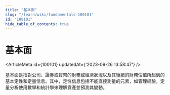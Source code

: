 ```yaml
---
title: "基本面"
slug: "/learn/wiki/fundamentals-100101"
id: "100101"
hide_table_of_contents: true
---
```



# 基本面

<ArticleMeta id={100101} updatedAt={'2023-09-26 13:58:47'} />
<div className='border-solid border-b border-t-0 my-4 border-[var(--ifm-color-gray-300)]' />

基本面是指對公司、證券或貨幣的財務或經濟狀況以及其後續的財務估值所起到的基本定性和定量信息。其中，定性信息包括不能直接測量的元素，如管理經驗，定量分析使用數學和統計學來理解資產並預測其變動。
